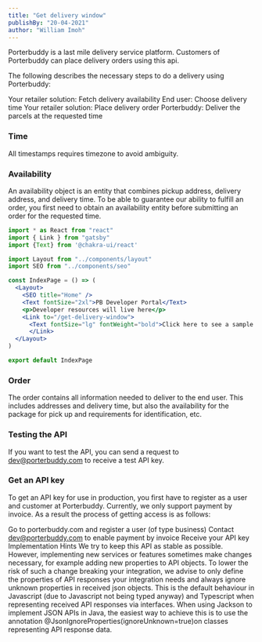 ```yaml
---
title: "Get delivery window"
publishBy: "20-04-2021"
author: "William Imoh"
---
```


Porterbuddy is a last mile delivery service platform. Customers of Porterbuddy can place delivery orders using this api.

The following describes the necessary steps to do a delivery using Porterbuddy:

Your retailer solution: Fetch delivery availability
End user: Choose delivery time
Your retailer solution: Place delivery order
Porterbuddy: Deliver the parcels at the requested time

### Time
All timestamps requires timezone to avoid ambiguity.

### Availability
An availability object is an entity that combines pickup address, delivery address, and delivery time. To be able to guarantee our ability to fulfill an order, you first need to obtain an availability entity before submitting an order for the requested time.

```jsx
import * as React from "react"
import { Link } from "gatsby"
import {Text} from '@chakra-ui/react'

import Layout from "../components/layout"
import SEO from "../components/seo"

const IndexPage = () => (
  <Layout>
    <SEO title="Home" />
    <Text fontSize="2xl">PB Developer Portal</Text>
    <p>Developer resources will live here</p>
    <Link to="/get-delivery-window">
      <Text fontSize="lg" fontWeight="bold">Click here to see a sample document in MDX</Text>
      </Link>
  </Layout>
)

export default IndexPage
```

### Order
The order contains all information needed to deliver to the end user. This includes addresses and delivery time, but also the availability for the package for pick up and requirements for identification, etc.

### Testing the API
If you want to test the API, you can send a request to dev@porterbuddy.com to receive a test API key.

### Get an API key
To get an API key for use in production, you first have to register as a user and customer at Porterbuddy. Currently, we only support payment by invoice. As a result the process of getting access is as follows:

Go to porterbuddy.com and register a user (of type business)
Contact dev@porterbuddy.com to enable payment by invoice
Receive your API key
Implementation Hints
We try to keep this API as stable as possible. However, implementing new services or features sometimes make changes necessary, for example adding new properties to API objects. To lower the risk of such a change breaking your integration, we advise to only define the properties of API responses your integration needs and always ignore unknown properties in received json objects. This is the default behaviour in Javascript (due to Javascript not being typed anyway) and Typescript when representing received API responses via interfaces. When using Jackson to implement JSON APIs in Java, the easiest way to achieve this is to use the annotation @JsonIgnoreProperties(ignoreUnknown=true)on classes representing API response data.

